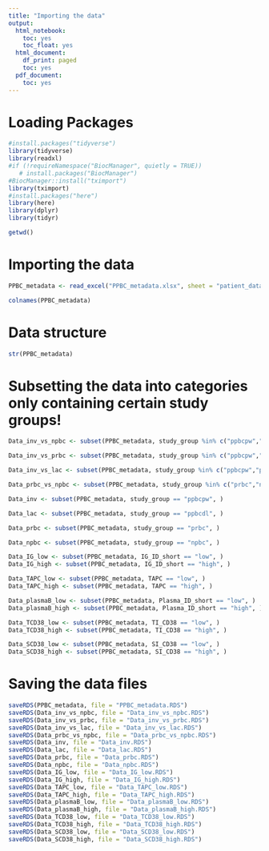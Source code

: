 ```yaml
---
title: "Importing the data"
output:
  html_notebook:
    toc: yes
    toc_float: yes
  html_document:
    df_print: paged
    toc: yes
  pdf_document:
    toc: yes
---
```


# Loading Packages 

```r
#install.packages("tidyverse")
library(tidyverse)
library(readxl)
#if (!requireNamespace("BiocManager", quietly = TRUE))
   # install.packages("BiocManager")
#BiocManager::install("tximport")
library(tximport)
#install.packages("here")
library(here)
library(dplyr)
library(tidyr)
```

```r
getwd()
```

# Importing the data

```r
PPBC_metadata <- read_excel("PPBC_metadata.xlsx", sheet = "patient_data")
```

```r
colnames(PPBC_metadata)
```


# Data structure

```r
str(PPBC_metadata)
```


# Subsetting the data into categories only containing certain study groups! 

```r
Data_inv_vs_npbc <- subset(PPBC_metadata, study_group %in% c("ppbcpw","npbc"), )

Data_inv_vs_prbc <- subset(PPBC_metadata, study_group %in% c("ppbcpw","prbc"), )

Data_inv_vs_lac <- subset(PPBC_metadata, study_group %in% c("ppbcpw","ppbcdl"), )

Data_prbc_vs_npbc <- subset(PPBC_metadata, study_group %in% c("prbc","npbc"), )

Data_inv <- subset(PPBC_metadata, study_group == "ppbcpw", )

Data_lac <- subset(PPBC_metadata, study_group == "ppbcdl", )

Data_prbc <- subset(PPBC_metadata, study_group == "prbc", )

Data_npbc <- subset(PPBC_metadata, study_group == "npbc", )

Data_IG_low <- subset(PPBC_metadata, IG_ID_short == "low", )
Data_IG_high <- subset(PPBC_metadata, IG_ID_short == "high", )

Data_TAPC_low <- subset(PPBC_metadata, TAPC == "low", )
Data_TAPC_high <- subset(PPBC_metadata, TAPC == "high", )

Data_plasmaB_low <- subset(PPBC_metadata, Plasma_ID_short == "low", )
Data_plasmaB_high <- subset(PPBC_metadata, Plasma_ID_short == "high", )

Data_TCD38_low <- subset(PPBC_metadata, TI_CD38 == "low", )
Data_TCD38_high <- subset(PPBC_metadata, TI_CD38 == "high", )

Data_SCD38_low <- subset(PPBC_metadata, SI_CD38 == "low", )
Data_SCD38_high <- subset(PPBC_metadata, SI_CD38 == "high", )
```



# Saving the data files

```r
saveRDS(PPBC_metadata, file = "PPBC_metadata.RDS") 
saveRDS(Data_inv_vs_npbc, file = "Data_inv_vs_npbc.RDS") 
saveRDS(Data_inv_vs_prbc, file = "Data_inv_vs_prbc.RDS") 
saveRDS(Data_inv_vs_lac, file = "Data_inv_vs_lac.RDS")
saveRDS(Data_prbc_vs_npbc, file = "Data_prbc_vs_npbc.RDS") 
saveRDS(Data_inv, file = "Data_inv.RDS") 
saveRDS(Data_lac, file = "Data_lac.RDS") 
saveRDS(Data_prbc, file = "Data_prbc.RDS") 
saveRDS(Data_npbc, file = "Data_npbc.RDS") 
saveRDS(Data_IG_low, file = "Data_IG_low.RDS") 
saveRDS(Data_IG_high, file = "Data_IG_high.RDS") 
saveRDS(Data_TAPC_low, file = "Data_TAPC_low.RDS") 
saveRDS(Data_TAPC_high, file = "Data_TAPC_high.RDS") 
saveRDS(Data_plasmaB_low, file = "Data_plasmaB_low.RDS") 
saveRDS(Data_plasmaB_high, file = "Data_plasmaB_high.RDS") 
saveRDS(Data_TCD38_low, file = "Data_TCD38_low.RDS") 
saveRDS(Data_TCD38_high, file = "Data_TCD38_high.RDS") 
saveRDS(Data_SCD38_low, file = "Data_SCD38_low.RDS") 
saveRDS(Data_SCD38_high, file = "Data_SCD38_high.RDS") 
```







